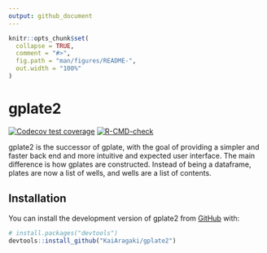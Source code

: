 ```yaml
---
output: github_document
---
```


<!-- README.md is generated from README.Rmd. Please edit that file -->

```r
knitr::opts_chunk$set(
  collapse = TRUE,
  comment = "#>",
  fig.path = "man/figures/README-",
  out.width = "100%"
)
```

# gplate2

<!-- badges: start -->
[![Codecov test coverage](https://codecov.io/gh/KaiAragaki/gplate2/branch/main/graph/badge.svg)](https://app.codecov.io/gh/KaiAragaki/gplate2?branch=main)
[![R-CMD-check](https://github.com/KaiAragaki/gplate2/actions/workflows/R-CMD-check.yaml/badge.svg)](https://github.com/KaiAragaki/gplate2/actions/workflows/R-CMD-check.yaml)
<!-- badges: end -->

gplate2 is the successor of gplate, with the goal of providing a simpler and faster back end and more intuitive and expected user interface. The main difference is how gplates are constructed. Instead of being a dataframe, plates are now a list of wells, and wells are a list of contents. 

## Installation

You can install the development version of gplate2 from [GitHub](https://github.com/) with:

``` r
# install.packages("devtools")
devtools::install_github("KaiAragaki/gplate2")
```

